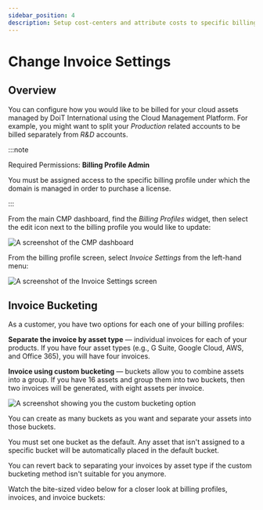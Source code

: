 ```yaml
---
sidebar_position: 4
description: Setup cost-centers and attribute costs to specific billing profiles
---
```


# Change Invoice Settings

## Overview

You can configure how you would like to be billed for your cloud assets managed by DoiT International using the Cloud Management Platform. For example, you might want to split your _Production_ related accounts to be billed separately from _R\&D_ accounts.

:::note

Required Permissions: **Billing Profile Admin**

You must be assigned access to the specific billing profile under which the domain is managed in order to purchase a license.

:::

From the main CMP dashboard, find the _Billing Profiles_ widget, then select the edit icon next to the billing profile you would like to update:

![A screenshot of the CMP dashboard](../.gitbook/assets/cmp-dashboard.png)

From the billing profile screen, select _Invoice Settings_ from the left-hand menu:

![A screenshot of the _Invoice Settings_ screen](../.gitbook/assets/cmp-invoice-settings-screen.png)

## Invoice Bucketing

As a customer, you have two options for each one of your billing profiles:

**Separate the invoice by asset type** &mdash; individual invoices for each of your products. <!-- textlint-disable max-comma -->If you have four asset types (e.g., G Suite, Google Cloud, AWS, and Office 365), you will have four invoices.<!-- textlint-enable -->

**Invoice using custom bucketing** &mdash; buckets allow you to combine assets into a group. If you have 16 assets and group them into two buckets, then two invoices will be generated, with eight assets per invoice.

![A screenshot showing you the custom bucketing option](../.gitbook/assets/cmp-invoice-custom-bucketing.png)

You can create as many buckets as you want and separate your assets into those buckets.

You must set one bucket as the default. Any asset that isn't assigned to a specific bucket will be automatically placed in the default bucket.

You can revert back to separating your invoices by asset type if the custom bucketing method isn't suitable for you anymore.

Watch the bite-sized video below for a closer look at billing profiles, invoices, and invoice buckets:


<LoomEmbed id="58349311a16d4daf8d9f9c5b1ebffdce" />
